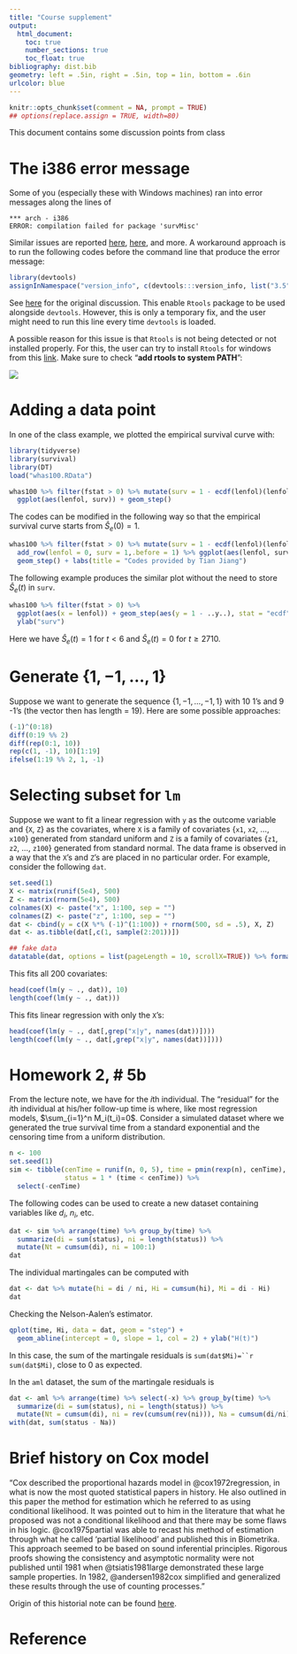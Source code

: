 ```yaml
---
title: "Course supplement"
output:
  html_document:
    toc: true
    number_sections: true
    toc_float: true
bibliography: dist.bib
geometry: left = .5in, right = .5in, top = 1in, bottom = .6in
urlcolor: blue
---
```


```R
knitr::opts_chunk$set(comment = NA, prompt = TRUE)
## options(replace.assign = TRUE, width=80)
```

This document contains some discussion points from class

# The i386 error message
Some of you (especially these with Windows machines) ran into error messages along the lines of
```{}
*** arch - i386
ERROR: compilation failed for package 'survMisc'
```
Similar issues are reported [here](https://github.com/dmlc/xgboost/issues/2319), [here](https://github.com/tidyverse/dplyr/issues/165), and more.
A workaround approach is to run the following codes before the command line that produce the error message:
```R
library(devtools)
assignInNamespace("version_info", c(devtools:::version_info, list("3.5" = list(version_min = "3.3.0", version_max = "99.99.99", path = "bin"))), "devtools")
```
See [here](https://github.com/r-lib/devtools/issues/1772) for the original discussion.
This enable `Rtools` package to be used alongside `devtools`.
However, this is only a temporary fix, and the user might need to run this line every time `devtools` is loaded. 

A possible reason for this issue is that `Rtools` is not being detected or not installed properly. 
For this, the user can try to install `Rtools` for windows from this [link](https://cran.r-project.org/bin/windows/Rtools/).
Make sure to check "**add rtools to system PATH**":

![](rtool_path.png)

# Adding a data point 
In one of the class example, we plotted the empirical survival curve with: 
```R
library(tidyverse)
library(survival)
library(DT)
load("whas100.RData")
```

```R
whas100 %>% filter(fstat > 0) %>% mutate(surv = 1 - ecdf(lenfol)(lenfol)) %>% 
  ggplot(aes(lenfol, surv)) + geom_step()
```

The codes can be modified in the following way so that the empirical survival curve starts from $\hat{S}_e(0)= 1$.
```R
whas100 %>% filter(fstat > 0) %>% mutate(surv = 1 - ecdf(lenfol)(lenfol)) %>% 
  add_row(lenfol = 0, surv = 1,.before = 1) %>% ggplot(aes(lenfol, surv)) + 
  geom_step() + labs(title = "Codes provided by Tian Jiang")
```

The following example produces the similar plot without the need to store $\hat{S}_e(t)$ in `surv`.
```R
whas100 %>% filter(fstat > 0) %>% 
  ggplot(aes(x = lenfol)) + geom_step(aes(y = 1 - ..y..), stat = "ecdf", show.legend = TRUE) +
  ylab("surv")
```

Here we have $\hat{S}_e(t) = 1$ for $t < 6$ and $\hat{S}_e(t) = 0$ for $t \ge 2710$.

# Generate $\{1, -1, \ldots, 1\}$ 
Suppose we want to generate the sequence $\{1, -1, \ldots, -1, 1\}$ with 10 1's and 9 -1's (the vector then has length = 19).
Here are some possible approaches:
```R
(-1)^(0:18)
diff(0:19 %% 2)
diff(rep(0:1, 10))
rep(c(1, -1), 10)[1:19]
ifelse(1:19 %% 2, 1, -1)
```

# Selecting subset for `lm`
Suppose we want to fit a linear regression with `y` as the outcome variable and $\{$`X`, `Z`$\}$ as the covariates, 
where `X` is a family of covariates $\{$`x1`, `x2`, ..., `x100`$\}$ generated from standard uniform and 
`Z` is a family of covariates $\{$`z1`, `z2`, ..., `z100`$\}$ generated from standard normal.
The data frame is observed in a way that the `X`'s and `Z`'s are placed in no particular order.
For example, consider the following `dat`.
```R
set.seed(1)
X <- matrix(runif(5e4), 500)
Z <- matrix(rnorm(5e4), 500)
colnames(X) <- paste("x", 1:100, sep = "")
colnames(Z) <- paste("z", 1:100, sep = "")
dat <- cbind(y = c(X %*% (-1)^(1:100)) + rnorm(500, sd = .5), X, Z)
dat <- as.tibble(dat[,c(1, sample(2:201))])
```

```R
## fake data
datatable(dat, options = list(pageLength = 10, scrollX=TRUE)) %>% formatRound(1:201, 3)
```

This fits all 200 covariates:
```R
head(coef(lm(y ~ ., dat)), 10)
length(coef(lm(y ~ ., dat)))
```
This fits linear regression with only the `X`'s:
```R
head(coef(lm(y ~ ., dat[,grep("x|y", names(dat))])))
length(coef(lm(y ~ ., dat[,grep("x|y", names(dat))])))
```

# Homework 2, \# 5b
From the lecture note, we have
\begin{align}
M_i(t) = N_i(t) - \int_0^t\lambda(u)\,du = N_i(t) - \int_0^th(u)Y_i(u)\,du = N_i(t) - \int_0^{\min(t, \tilde{T}_i)}h(u)\,du
\end{align}
for the $i$th individual.
The "residual" for the $i$th individual at his/her follow-up time is 
\begin{align}
\hat M_i(t_i) = \Delta_i - \hat H(t_i),
\end{align}
where, like most regression models, $\sum_{i=1}^n M_i(t_i)=0$.
Consider a simulated dataset where we generated the true survival time from a standard exponential and the censoring time from a uniform distribution.
```R
n <- 100
set.seed(1)
sim <- tibble(cenTime = runif(n, 0, 5), time = pmin(rexp(n), cenTime), 
              status = 1 * (time < cenTime)) %>% 
  select(-cenTime)
```
The following codes can be used to create a new dataset containing variables like $d_i$, $n_i$, etc.
```R
dat <- sim %>% arrange(time) %>% group_by(time) %>% 
  summarize(di = sum(status), ni = length(status)) %>% 
  mutate(Nt = cumsum(di), ni = 100:1)
dat
```
The individual martingales can be computed with
```R
dat <- dat %>% mutate(hi = di / ni, Hi = cumsum(hi), Mi = di - Hi)
dat
```
Checking the Nelson-Aalen's estimator. 
```R
qplot(time, Hi, data = dat, geom = "step") + 
  geom_abline(intercept = 0, slope = 1, col = 2) + ylab("H(t)")
```

In this case, the sum of the martingale residuals is `sum(dat$Mi)=``r sum(dat$Mi)`, close to 0 as expected.

In the `aml` dataset, the sum of the martingale residuals is
```R
dat <- aml %>% arrange(time) %>% select(-x) %>% group_by(time) %>% 
  summarize(di = sum(status), ni = length(status)) %>% 
  mutate(Nt = cumsum(di), ni = rev(cumsum(rev(ni))), Na = cumsum(di/ni)) %>% right_join(aml)
with(dat, sum(status - Na))
```

# Brief history on Cox model
"Cox described the proportional hazards model in @cox1972regression, in what is now the most quoted statistical papers in history. He also outlined in this paper the method for estimation which he referred to as using conditional likelihood. It was pointed out to him in the literature that what he proposed was not a conditional likelihood and that there may be some flaws in his logic. @cox1975partial was able to recast his method of estimation through what he called 'partial likelihood' and published this in Biometrika. This approach seemed to be based on sound inferential principles. Rigorous proofs showing the consistency and asymptotic normality were not published until 1981 when @tsiatis1981large demonstrated these large sample properties. In 1982, @andersen1982cox simplified and generalized these results through the use of counting processes."

Origin of this historial note can be found [here](https://www4.stat.ncsu.edu/~dzhang2/st745/chap6.pdf).

# Reference